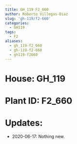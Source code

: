 ```yaml
---
title: GH_119 F2_660
author: Roberto Villegas-Diaz
slug: 'gh-119/f2-660'
categories:
  - GH119
tags:
  - F2
aliases:
  - gh_119-f2_660
  - gh-119-f2-660
  - gh119-f2660
---
```


# **House**: GH_119
# **Plant ID**: F2_660
# **Updates**: 
 - 2020-06-17: Nothing new.
